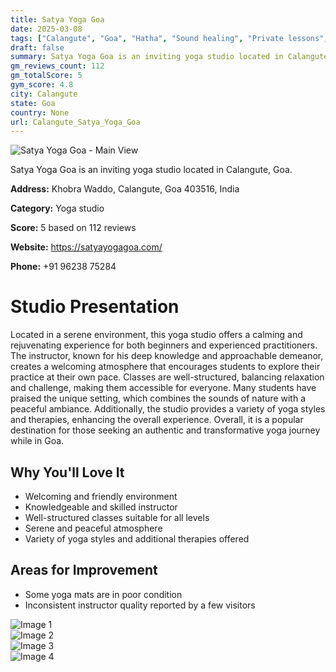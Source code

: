 ```yaml
---
title: Satya Yoga Goa
date: 2025-03-08
tags: ["Calangute", "Goa", "Hatha", "Sound healing", "Private lessons", "serene atmosphere", "beginner-friendly", "Calangute"]  
draft: false
summary: Satya Yoga Goa is an inviting yoga studio located in Calangute, Goa.
gm_reviews_count: 112
gm_totalScore: 5
gym_score: 4.8
city: Calangute
state: Goa
country: None
url: Calangute_Satya_Yoga_Goa
---
```


<div className="aspect-[16/9] relative my-8">
  <img 
    src="https://lh5.googleusercontent.com/p/AF1QipO7IvwvSBidNxGsbyd6CDTwXJdrBJypOIp54eC9=w1920-h1080-k-no"
    alt="Satya Yoga Goa - Main View"
    className="object-cover absolute inset-0 w-full h-full rounded-lg"
  />
</div>

Satya Yoga Goa is an inviting yoga studio located in Calangute, Goa.

**Address:** Khobra Waddo, Calangute, Goa 403516, India

**Category:** Yoga studio

**Score:** 5 based on 112 reviews

**Website:** https://satyayogagoa.com/

**Phone:** +91 96238 75284

# Studio Presentation

Located in a serene environment, this yoga studio offers a calming and rejuvenating experience for both beginners and experienced practitioners. The instructor, known for his deep knowledge and approachable demeanor, creates a welcoming atmosphere that encourages students to explore their practice at their own pace. Classes are well-structured, balancing relaxation and challenge, making them accessible for everyone. Many students have praised the unique setting, which combines the sounds of nature with a peaceful ambiance. Additionally, the studio provides a variety of yoga styles and therapies, enhancing the overall experience. Overall, it is a popular destination for those seeking an authentic and transformative yoga journey while in Goa.

## Why You'll Love It

- Welcoming and friendly environment
- Knowledgeable and skilled instructor
- Well-structured classes suitable for all levels
- Serene and peaceful atmosphere
- Variety of yoga styles and additional therapies offered

## Areas for Improvement

- Some yoga mats are in poor condition
- Inconsistent instructor quality reported by a few visitors

<div className="grid grid-cols-1 xl:grid-cols-2 gap-4 my-8">
<div className="aspect-[4/3] relative"><img src="https://lh3.googleusercontent.com/p/AF1QipM9gPycA2b9jLCYOGcNAGzAdaQcB3witIDNX6rV=w1920-h1080-k-no" alt="Image 1" className="object-cover absolute inset-0 w-full h-full rounded-lg" /></div>
<div className="aspect-[4/3] relative"><img src="https://lh5.googleusercontent.com/p/AF1QipOO6jkIo2hO_1ps5q637tpS7dQhDZFFjwSBay6u=w1920-h1080-k-no" alt="Image 2" className="object-cover absolute inset-0 w-full h-full rounded-lg" /></div>
<div className="aspect-[4/3] relative"><img src="https://lh5.googleusercontent.com/p/AF1QipPCPQqiOLyCUbkTIPMSRc6d3U8okyIVreT5SzLw=w1920-h1080-k-no" alt="Image 3" className="object-cover absolute inset-0 w-full h-full rounded-lg" /></div>
<div className="aspect-[4/3] relative"><img src="https://lh5.googleusercontent.com/p/AF1QipN7iMFOUqOMFmLWpf6Oe7VaZ6wWV6jt0PJbVEjb=w1920-h1080-k-no" alt="Image 4" className="object-cover absolute inset-0 w-full h-full rounded-lg" /></div>
</div>